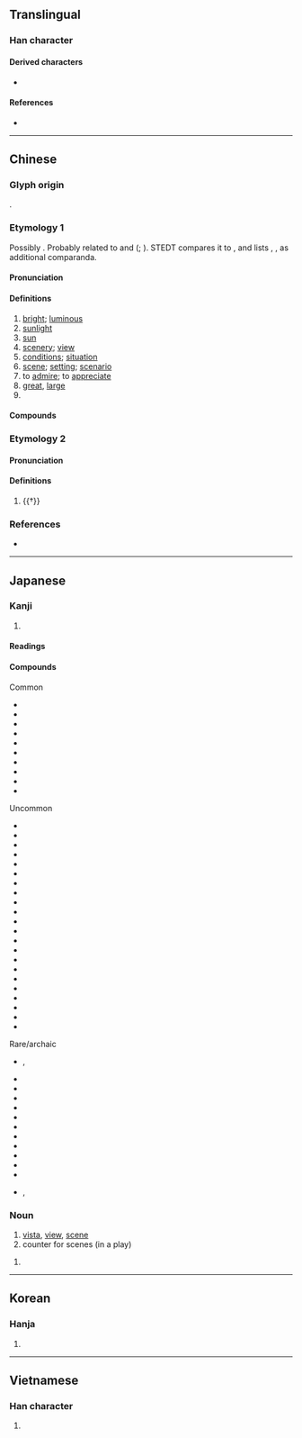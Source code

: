 {{character info}}
==Translingual==

===Han character===
{{Han char|rn=72|rad=日|as=08|sn=12|four=60906|canj=AYRF|ids=⿱日京}}

====Derived characters====
* {{l|mul|[[憬]] [[幜]] [[撔]] [[澋]] [[𠾶]] [[𡡡]] [[暻]] [[璟]] [[燝]] [[𥋓]] [[鐛]] [[䭘]] [[𨗈]] [[㔀]] [[影]] [[顥]]([[颢]]) [[䯫]] [[𪆣]]}}

====References====
* {{Han ref|kx=0496.300|dkj=13983|dj=0862.130|hdz=21520.030|uh=666F|ud=26223|bh=B4BA|bd=46266}}

----

==Chinese==
{{zh-forms}}

===Glyph origin===
{{Han etym}}
{{Han compound|日|京|ls=psc|c1=s|c2=p|t1=sun}}.

===Etymology 1===
Possibly {{der|zh|sit}}. Probably related to {{och-l|鏡|mirror}} and {{och-l|影|shadow}} ({{zh-ref|Wang, 1982}}; {{zh-ref|Baxter and Sagart, 2014}}). STEDT compares it to {{cog|tbq-kuk-pro|*klaaŋ-I}}, {{m|tbq-kuk-pro|*klaan-II||to shine; light; bright}} and lists {{och-l|亮|bright}}, {{och-l|陽|sunshine}}, {{och-l|章|emblem; to display}} as additional comparanda.

====Pronunciation====
{{zh-pron
|m=jǐng
|m-s=
|c=ging2
|g=
|h=pfs=kín
|j=
|mb=
|md=gīng
|mn=kéng
|mn-t=gêng2
|w=2jin
|x=
|mc=y
|oc=y
|cat=n,v,pn,a
}}

====Definitions====
{{zh-hanzi}}

# [[bright]]; [[luminous]]
# [[sunlight]]
# [[sun]]
# [[scenery]]; [[view]] {{zh-mw|c:個}}
# [[conditions]]; [[situation]]
# [[scene]]; [[setting]]; [[scenario]]
# to [[admire]]; to [[appreciate]]
# [[great]], [[large]]
# {{surname|zh}}

====Compounds====
{{zh-der|景點|景觀|景況|景慕|景片|景頗族|景氣|景區|景色|景深|景勝|景泰藍|景天|景物|景象|景仰|景緻|景洪|一景兒|不景氣|中景|中近景|人文景觀|何景明|佳景|侯景|侯景之亂|係風捕景|倒景|光景|內景|全景|全景電影|出外景|出景|前景|勝景|即景|即景會心|即景生情|反景|取景|和景|地理景觀|場景|外景|夜景|大殺風景|大煞風景|大遠景|奇景|好景|好景不常|好景不長|媚景|家景|實景|寫景|對景|對景傷情|布景|年景|幻景|形景|後景|急景|急景凋年|急景流年|情景|情景交融|應景|戢景|拍外景|搭景|文景之治|春和景明|春景|晚景|景光|景命|景員|景山|景岳全書|景差|景從|景從雲合|景從雲集|景德鎮|景教|景星|景星勛章|景星慶雲|景氣循環|景氣變動|景泰|景福|景致|景行|景迂生集|景遇|景運|景陽宮井|景陽崗|景雲|景風|暇景|暮景|暮景桑榆|暮景殘光|桑榆晚景|桑榆暮景|桑榆末景|殺風景|比景|流景|淑景|滅景|漢景帝|瀟湘八景|煙景|煞風景|生情見景|異景|盆景|看景生情|睹景傷情|秋景|絕景|繫風捕景|美景|美景良辰|老景|背景|背景輻射|背景音樂|自然景觀|良宵美景|良時美景|良辰媚景|良辰美景|莫景|蜃景|行景|補景|襯景|西洋景|見景生情|觸景傷情|觸景傷懷|觸景生情|觸景生懷|許景澄|躡景|躡景追飛|近景|返景|迷你盆景|過景|遠景|郭景純|配景|長繩繫景|陶弘景|陽景|霽景|靈景|風景|風景區|風景畫|高山景行|點景|天景|圖景|景陽|逸景華庭|佈景|不景}}

===Etymology 2===

====Pronunciation====
{{zh-pron
|m=yǐng
|c=jing2
|cat=n
}}

====Definitions====
{{zh-hanzi}}

# {{†}} {{zh-alt-form|影|[[shadow]]}}

===References===
* {{R:yue:mfccd}}

----

==Japanese==

===Kanji===
{{ja-kanji|grade=4|rs=日08}}

# {{rfdef|ja|sort=日08}}

====Readings====
{{ja-readings
|goon=きょう<きやう, よう<やう
|kanon=えい, けい
|kun=けしき, かげ-
}}

====Compounds====
{{der-top3|Compounds of 景}}
; Common
* {{ja-r|景品|けいひん}}
* {{ja-r|景観|けいかん}}
* {{ja-r|景気|けいき}}
* {{ja-r|景%色|け%しき}}
* {{ja-r|景勝|けいしょう}}
* {{ja-r|風景|ふうけい}}
* {{ja-r|背景|はいけい}}
* {{ja-r|情景|じょうけい}}
* {{ja-r|光景|こうけい}}
* {{ja-r|夜景|やけい}}
{{der-mid3}}
; Uncommon
* {{ja-r|景物|けいぶつ}}
* {{ja-r|景況|けいきょう}}
* {{ja-r|美景|びけい}}
* {{ja-r|盆景|ぼんけい}}
* {{ja-r|遠景|えんけい}}
* {{ja-r|八景|はっけい}}
* {{ja-r|百景|ひゃっけい}}
* {{ja-r|実景|じっけい}}
* {{ja-r|叙景|じょけい}}
* {{ja-r|海景|かいけい}}
* {{ja-r|近景|きんけい}}
* {{ja-r|後景|こうけい}}
* {{ja-r|三景|さんけい}}
* {{ja-r|借景|しゃっけい}}
* {{ja-r|小景|しょうけい}}
* {{ja-r|点景|てんけい}}
* {{ja-r|添景|てんけい}}
* {{ja-r|夕景|ゆうけい}}
* {{ja-r|絶景|ぜっけい}}
* {{ja-r|前景|ぜんけい}}
* {{ja-r|全景|ぜんけい}}
* {{ja-r|天下の景|てんか の けい}}
{{der-mid3}}
; Rare/archaic
* {{ja-r|景仰|けいこう}}, {{ja-r|景仰|けいぎょう}}
* {{ja-r|景教|けいきょう}}
* {{ja-r|景趣|けいしゅ}}
* {{ja-r|景雲|けいうん}}
* {{ja-r|晩景|ばんけい}}
* {{ja-r|中景|ちゅうけい}}
* {{ja-r|佳景|かけい}}
* {{ja-r|雪景|せっけい}}
* {{ja-r|勝景|しょうけい}}
* {{ja-r|庭景|ていけい}}
* {{ja-r|雲景|うんけい}}
* {{ja-r|幽景|ゆうけい}}
* {{ja-r|淑景舎|しげいさ}}, {{ja-r|淑景舎|しげいしゃ}}
{{der-bottom}}

===Noun===
{{ja-noun|けい}}

# [[vista]], [[view]], [[scene]]
# counter for scenes (in a play)

{{ja-noun|かげ}}
# {{alternative form of|ja|影}}

----

==Korean==

===Hanja===
{{ko-hanja|hangeul=[[경]], [[영]]|eumhun=|rv=gyeong, yeong|mr=kyŏng, yŏng|y=kyeng, yeng}}

# {{rfdef|ko|sort=日08}}

----

==Vietnamese==

===Han character===
{{vi-hantu|[[cảnh]], [[ảnh]], [[khảnh]], [[kiểng]], [[ngoảnh]], [[kẻng]], [[ngảnh]]|rs=日08}}

# {{rfdef|vi|sort=日08}}